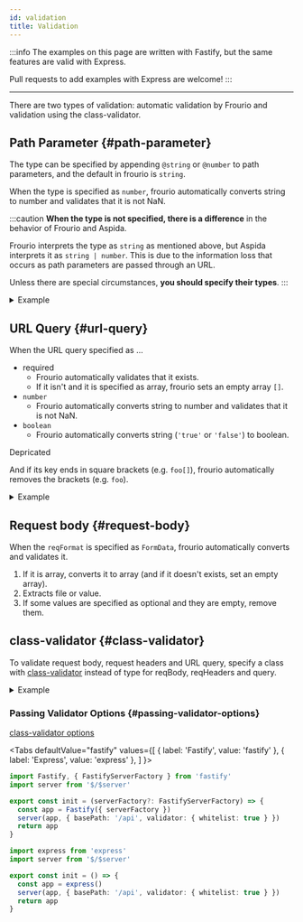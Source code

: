 ```yaml
---
id: validation
title: Validation
---
```


:::info
The examples on this page are written with Fastify, but the same features are valid with Express.

Pull requests to add examples with Express are welcome!
:::

---

There are two types of validation: automatic validation by Frourio and validation using the class-validator.

## Path Parameter {#path-parameter}

The type can be specified by appending `@string` or `@number` to path parameters, and the default in frourio is `string`.

When the type is specified as `number`, frourio automatically converts string to number and validates that it is not NaN.

:::caution
**When the type is not specified, there is a difference** in the behavior of Frourio and Aspida.

Frourio interprets the type as `string` as mentioned above, but Aspida interprets it as `string | number`.
This is due to the information loss that occurs as path parameters are passed through an URL.

Unless there are special circumstances, **you should specify their types**.
:::

<details>
<summary>Example</summary>

<h3>API Definition</h3>

```ts title="server/api/tasks/_taskId@number/index.ts"
import { Task } from '$/types'

export type Methods = {
  get: {
    resBody: Task
  }
}
```

<h3>Controller</h3>

```ts title="server/api/tasks/_taskId@number/controller.ts"
import { defineController } from './$relay'
import { findTask } from '$/service/tasks'

export default defineController(() => ({
  get: async ({ params }) => {
    const task = await findTask(params.taskId)

    return task ? { status: 200, body: task } : { status: 404 }
  },
}))
```

<h3>Results</h3>

```sh
$ curl http://localhost:8080/api/tasks
[{"id":0,"label":"sample task","done":false}]

$ curl http://localhost:8080/api/tasks/0
{"id":0,"label":"sample task","done":false}

$ curl http://localhost:8080/api/tasks/1 -i
HTTP/1.1 404 Not Found

$ curl http://localhost:8080/api/tasks/abc -i
HTTP/1.1 400 Bad Request
```

</details>

## URL Query {#url-query}

When the URL query specified as ...

- required
  - Frourio automatically validates that it exists.
  - If it isn't and it is specified as array, frourio sets an empty array `[]`.
- `number`
  - Frourio automatically converts string to number and validates that it is not NaN.
- `boolean`
  - Frourio automatically converts string (`'true'` or `'false'`) to boolean.

<span class="badge badge--secondary">Depricated</span>

And if its key ends in square brackets (e.g. `foo[]`), frourio automatically removes the brackets (e.g.
`foo`).

<details>
<summary>Example</summary>

<h3>API Definition</h3>

```ts title="server/api/tasks/index.ts"
import { Task } from '$/types'

export type Methods = {
  get: {
    query?: {
      limit: number
    }
    resBody: Task[]
  }
}
```

<h3>Controller</h3>

```ts title="server/api/tasks/controller.ts"
import { defineController } from './$relay'
import { getTasks } from '$/service/tasks'

export default defineController(() => ({
  get: async ({ query }) => ({
    status: 200,
    body: (await getTasks()).slice(0, query?.limit),
  }),
}))
```

<h3>Results</h3>

```sh
$ curl http://localhost:8080/api/tasks
[{"id":0,"label":"sample task 0","done":false},{"id":1,"label":"sample task 1","done":false},{"id":1,"label":"sample task 2","done":false}]

$ curl http://localhost:8080/api/tasks?limit=1
[{"id":0,"label":"sample task 0","done":false}]

$ curl http://localhost:8080/api/tasks?limit=abc -i
HTTP/1.1 400 Bad Request
```

</details>

## Request body {#request-body}

When the `reqFormat` is specified as `FormData`, frourio automatically converts and validates it.

1. If it is array, converts it to array (and if it doesn't exists, set an empty array).
2. Extracts file or value.
3. If some values are specified as optional and they are empty, remove them.

## class-validator {#class-validator}

To validate request body, request headers and URL query, specify a class with [class-validator](https://github.com/typestack/class-validator) instead of type for reqBody, reqHeaders and query.

<details>
<summary>Example</summary>

<h3>Validator</h3>

```ts title="server/validators/index.ts"
import { MinLength, IsString } from 'class-validator'

export class LoginBody {
  @MinLength(5)
  id: string

  @MinLength(8)
  pass: string
}

export class TokenHeader {
  @IsString()
  @MinLength(10)
  token: string
}
```

<h3>API Definition</h3>

```ts title="server/api/token/index.ts"
import { LoginBody, TokenHeader } from '$/validators'

export type Methods = {
  post: {
    reqBody: LoginBody
    resBody: {
      token: string
    }
  }

  delete: {
    reqHeaders: TokenHeader
  }
}
```

<h3>Results</h3>

```sh
$ curl -X POST -H "Content-Type: application/json" -d '{"id":"correctId","pass":"correctPass"}' http://localhost:8080/api/token
{"token":"XXXXXXXXXX"}

$ curl -X POST -H "Content-Type: application/json" -d '{"id":"abc","pass":"12345"}' http://localhost:8080/api/token -i
HTTP/1.1 400 Bad Request

$ curl -X POST -H "Content-Type: application/json" -d '{"id":"incorrectId","pass":"incorrectPass"}' http://localhost:8080/api/token -i
HTTP/1.1 401 Unauthorized
```

</details>

### Passing Validator Options {#passing-validator-options}

[class-validator options](https://github.com/typestack/class-validator#passing-options)


<Tabs
  defaultValue="fastify"
  values={[
    { label: 'Fastify', value: 'fastify' },
    { label: 'Express', value: 'express' },
  ]
}>
<TabItem value="fastify">

```ts title="server/service/app.ts"
import Fastify, { FastifyServerFactory } from 'fastify'
import server from '$/$server'

export const init = (serverFactory?: FastifyServerFactory) => {
  const app = Fastify({ serverFactory })
  server(app, { basePath: '/api', validator: { whitelist: true } })
  return app
}
```

</TabItem>
<TabItem value="express">

```ts title="server/service/app.ts"
import express from 'express'
import server from '$/$server'

export const init = () => {
  const app = express()
  server(app, { basePath: '/api', validator: { whitelist: true } })
  return app
}
```

</TabItem>
</Tabs>
